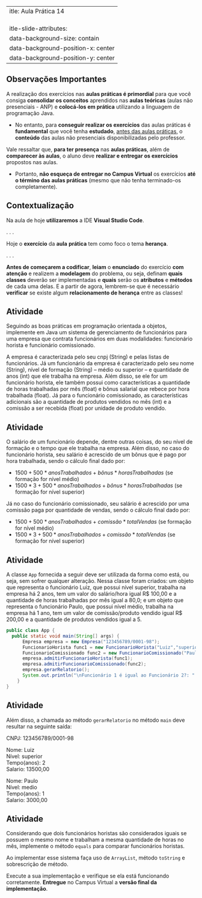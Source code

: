  ---
title: Aula Prática 14<br><br>
title-slide-attributes:
    data-background-size: contain
    data-background-position-x: center
    data-background-position-y: center
---

## Observações Importantes {}
::: {.fontsize80}
::: {.nonincremental}

A realização dos exercícios nas **aulas práticas é primordial** para que você consiga **consolidar os conceitos** aprendidos nas **aulas teóricas** (aulas não presenciais - ANP) e **colocá-los em prática** utilizando a linguagem de programação Java.

- No entanto, para **conseguir realizar os exercícios** das aulas práticas é **fundamental** que você tenha **estudado**, [antes das aulas práticas]{.underline}, o **conteúdo** das aulas não presenciais disponibilizadas pelo professor. 

Vale ressaltar que, **para ter presença** nas **aulas práticas**, além de **comparecer às aulas**, o aluno deve **realizar e entregar os exercícios** propostos nas aulas.

- Portanto, **não esqueça de entregar no Campus Virtual** os exercícios **até o término das aulas práticas** (mesmo que não tenha terminado-os completamente).
:::
:::


## Contextualização

:::{.fontsize90}
Na aula de hoje **utilizaremos** a IDE **Visual Studio Code**.
:::

. . .

:::{.fontsize90}
Hoje o **exercício** da **aula** **prática** tem como foco o tema **herança**. 
:::

. . .

:::{.fontsize90}
**Antes de começarem a codificar**, **leiam** o **enunciado** do exercício **com atenção** e realizem a **modelagem** do problema, ou seja, definam **quais** **classes** deverão ser implementadas e **quais** serão os **atributos** e **métodos** de cada uma delas. E a partir de agora, lembrem-se que é necessário **verificar** se existe algum **relacionamento de herança** entre as classes!
:::


## Atividade
:::{.nonincremental .fontsize85}
Seguindo as boas práticas em programação orientada a objetos, implemente em Java um sistema de gerenciamento de funcionários para uma empresa que contrata funcionários em duas modalidades: funcionário horista e funcionário comissionado. 

A empresa é caracterizada pelo seu cnpj (String) e pelas listas de funcionários. Já um funcionário da empresa é caracterizado pelo seu nome (String), nível de formação (String) – médio ou superior -- e quantidade de anos (int) que ele trabalha na empresa. Além disso, se ele for um funcionário horista, ele também possui como características  a quantidade de horas trabalhadas por mês (float) e bônus salarial que rebece por hora trabalhada (float). Já para o funcionário comissionado, as características adicionais são a quantidade de produtos vendidos no mês (int) e a comissão a ser recebida (float) por unidade de produto vendido.
:::



## Atividade
:::{.nonincremental .fontsize85}
O salário de um funcionário depende, dentre outras coisas, do seu nível de formação e o tempo que ele trabalha na empresa. Além disso, no caso do funcionário horista, seu salário é acrescido de um bônus que é pago por hora trabalhada, sendo o cálculo final dado por: 

- $1500  + 500 * anosTrabalhados + bônus * horasTrabalhadas$ (se formação for nível médio)
- $1500 * 3+ 500 * anosTrabalhados + bônus * horasTrabalhadas$ (se formação for nível superior)  

Já no caso do funcionário comissionado, seu salário é acrescido por uma comissão paga por quantidade de vendas, sendo o cálculo final dado por:

- $1500  + 500 * anosTrabalhados + comissão * totalVendas$ (se formação for nível médio)
- $1500 * 3+ 500 * anosTrabalhados + comissão * totalVendas$ (se formação for nível superior)
:::

## Atividade
:::{.nonincremental .fontsize85}
A classe `App` fornecida a seguir deve ser utilizada da forma como está, ou seja, sem sofrer qualquer alteração. Nessa classe foram criados: um objeto que representa o funcionário Luiz, que possui nível superior, trabalha na empresa há 2 anos, tem um valor do salário/hora igual R$ 100,00 e a quantidade de horas trabalhadas por mês igual a 80,0; e um objeto que representa o funcionário Paulo, que possui nível médio, trabalha na empresa há 1 ano, tem um valor de comissão/produto vendido igual R$ 200,00 e a quantidade de produtos vendidos igual a 5. 
:::

:::{.nonincremental .fontsize90}

```.java
public class App {
  public static void main(String[] args) {
      Empresa empresa = new Empresa("123456789/0001-98");
      FuncionarioHorista func1 = new FuncionarioHorista("Luiz","superior",2,100.0f,80.0f);
	  FuncionarioComissionado func2 = new FuncionarioComissionado("Paulo","medio",1,200.0f,5);
	  empresa.admitirFuncionarioHorista(func1);
	  empresa.admitirFuncionarioComissionado(func2);
	  empresa.gerarRelatorio();
	  System.out.println("\nFuncionário 1 é igual ao Funcionário 2?: " + func1.equals(func2));
    }
}
```
:::



## Atividade
:::{.nonincremental .fontsize85}
Além disso, a chamada ao método `gerarRelatorio` no método `main` deve resultar na seguinte saída:
:::

:::{.callout-note title="Exemplo de saída de dados na tela gerado a partir do código da classe App" icon=false .fontsize85}
CNPJ: 123456789/0001-98<br>

Nome: Luiz<br>
Nível: superior<br>
Tempo(anos): 2<br>
Salario: 13500,00<br>

Nome: Paulo<br>
Nível: medio<br>
Tempo(anos): 1<br>
Salario: 3000,00
:::




## Atividade
:::{.nonincremental .fontsize85}
Considerando que dois funcionários horistas são considerados iguais se possuem o mesmo nome e trabalham a mesma quantidade de horas no mês, implemente o método `equals` para comparar funcionários horistas. 

Ao implementar esse sistema faça uso de `ArrayList`, método `toString` e sobrescrição de método.
:::

:::{.callout-warning title="Atenção" icon=false .fontsize90}
Execute a sua implementação e verifique se ela está funcionando corretamente. **Entregue** no Campus Virtual a **versão final da implementação**.
:::
